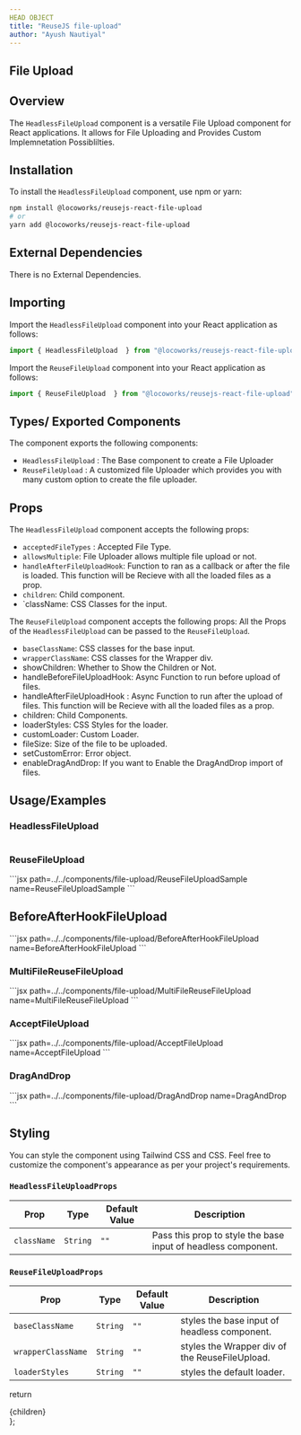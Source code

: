 ```yaml
---
HEAD OBJECT
title: "ReuseJS file-upload"
author: "Ayush Nautiyal"
---
```






## File Upload

## Overview

The `HeadlessFileUpload` component is a versatile File Upload component for React applications. It allows for File Uploading and Provides Custom Implemnetation Possiblilties.


## Installation

To install the `HeadlessFileUpload` component, use npm or yarn:


```bash
npm install @locoworks/reusejs-react-file-upload
# or
yarn add @locoworks/reusejs-react-file-upload
```

## External Dependencies

There is no External Dependencies.


## Importing

Import the `HeadlessFileUpload` component into your React application as follows:

```jsx
import { HeadlessFileUpload  } from "@locoworks/reusejs-react-file-upload";
```

Import the `ReuseFileUpload` component into your React application as follows:

```jsx
import { ReuseFileUpload  } from "@locoworks/reusejs-react-file-upload";
```


## Types/ Exported Components

The component exports the following  components:

- `HeadlessFileUpload` : The Base component to create a File Uploader
- `ReuseFileUpload` : A customized file Uploader which provides you with many custom option to create the file uploader.

## Props

The `HeadlessFileUpload` component accepts the following props:

- `acceptedFileTypes` : Accepted File Type.
- `allowsMultiple`: File Uploader allows multiple file upload or not.
- `handleAfterFileUploadHook`: Function to ran as a callback or after the file is loaded. This function will be Recieve with all the loaded files as a prop.
- `children`: Child component.
- `className: CSS Classes for the input.


The `ReuseFileUpload` component accepts the following props:
All the Props of the `HeadlessFileUpload` can be passed to the `ReuseFileUpload`.

- `baseClassName`: CSS classes for the base input. 
- `wrapperClassName`: CSS classes for the Wrapper div.
- showChildren: Whether to Show the Children or Not. 
- handleBeforeFileUploadHook: Async Function to run before upload of files.
- handleAfterFileUploadHook : Async Function to run after the upload of files. This function will be Recieve with all the loaded files as a prop.
- children: Child Components.
- loaderStyles: CSS Styles for the loader.
- customLoader: Custom Loader.
- fileSize: Size of the file to be uploaded.
- setCustomError: Error object.
- enableDragAndDrop: If you want to Enable the DragAndDrop import of files.



## Usage/Examples 


### HeadlessFileUpload
<HeadlessFileUploadSample/>

```jsx path=../../components/file-upload/HeadlessFileUploadSample name=HeadlessFileUploadSample
```


### ReuseFileUpload

<ReuseFileUploadSample/>
```jsx path=../../components/file-upload/ReuseFileUploadSample name=ReuseFileUploadSample
```




## BeforeAfterHookFileUpload

<BeforeAfterHookFileUpload/>
```jsx path=../../components/file-upload/BeforeAfterHookFileUpload name=BeforeAfterHookFileUpload
```




### MultiFileReuseFileUpload

<MultiFileReuseFileUpload/>
```jsx path=../../components/file-upload/MultiFileReuseFileUpload name=MultiFileReuseFileUpload
```



### AcceptFileUpload

<AcceptFileUpload/>
```jsx path=../../components/file-upload/AcceptFileUpload name=AcceptFileUpload
```



### DragAndDrop

<DragAndDrop/>
```jsx path=../../components/file-upload/DragAndDrop name=DragAndDrop
```


## Styling

You can style the component using Tailwind CSS and CSS. Feel free to customize the component's appearance as per your project's requirements.


### `HeadlessFileUploadProps`

| Prop                 | Type               | Default Value      | Description                                                        |
|----------------------|--------------------|--------------------|--------------------------------------------------------------------|
| `className`          |   `String`         | `""`               | Pass this prop to style the base input of headless component.


### `ReuseFileUploadProps`

| Prop                 | Type               | Default Value      | Description                                                        |
|----------------------|--------------------|--------------------|--------------------------------------------------------------------|
| `baseClassName`      |   `String`         | `""`               | styles the base input of headless component.
| `wrapperClassName`   |   `String`         | `""`               | styles the Wrapper div of the ReuseFileUpload.
| `loaderStyles`       |   `String`         | `""`               | styles the default loader.

  return <div className="prose max-w-full mx-4 pb-10" >{children}</div>
};
